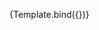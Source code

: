 

<!--👇 The title prop determines where your story goes in the story list -->

<Meta title="Utils" component={Component} />

<!--👇 We create a “template” of how args map to rendering -->


<!-- 👇 The args you need here will depend on your component -->

<Story name="Font Test">{Template.bind({})}</Story>
